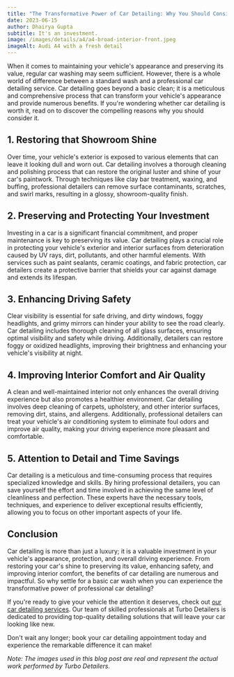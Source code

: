 ```yaml
---
title: "The Transformative Power of Car Detailing: Why You Should Consider It"
date: 2023-06-15
author: Dhairya Gupta
subtitle: It's an investment.
image: /images/details/a4/a4-broad-interior-front.jpeg
imageAlt: Audi A4 with a fresh detail
---
```


When it comes to maintaining your vehicle's appearance and preserving its value, regular car washing may seem sufficient. However, there is a whole world of difference between a standard wash and a professional car detailing service. Car detailing goes beyond a basic clean; it is a meticulous and comprehensive process that can transform your vehicle's appearance and provide numerous benefits. If you're wondering whether car detailing is worth it, read on to discover the compelling reasons why you should consider it.

## 1. Restoring that Showroom Shine

Over time, your vehicle's exterior is exposed to various elements that can leave it looking dull and worn out. Car detailing involves a thorough cleaning and polishing process that can restore the original luster and shine of your car's paintwork. Through techniques like clay bar treatment, waxing, and buffing, professional detailers can remove surface contaminants, scratches, and swirl marks, resulting in a glossy, showroom-quality finish.

## 2. Preserving and Protecting Your Investment

Investing in a car is a significant financial commitment, and proper maintenance is key to preserving its value. Car detailing plays a crucial role in protecting your vehicle's exterior and interior surfaces from deterioration caused by UV rays, dirt, pollutants, and other harmful elements. With services such as paint sealants, ceramic coatings, and fabric protection, car detailers create a protective barrier that shields your car against damage and extends its lifespan.

## 3. Enhancing Driving Safety

Clear visibility is essential for safe driving, and dirty windows, foggy headlights, and grimy mirrors can hinder your ability to see the road clearly. Car detailing includes thorough cleaning of all glass surfaces, ensuring optimal visibility and safety while driving. Additionally, detailers can restore foggy or oxidized headlights, improving their brightness and enhancing your vehicle's visibility at night.

## 4. Improving Interior Comfort and Air Quality

A clean and well-maintained interior not only enhances the overall driving experience but also promotes a healthier environment. Car detailing involves deep cleaning of carpets, upholstery, and other interior surfaces, removing dirt, stains, and allergens. Additionally, professional detailers can treat your vehicle's air conditioning system to eliminate foul odors and improve air quality, making your driving experience more pleasant and comfortable.

## 5. Attention to Detail and Time Savings

Car detailing is a meticulous and time-consuming process that requires specialized knowledge and skills. By hiring professional detailers, you can save yourself the effort and time involved in achieving the same level of cleanliness and perfection. These experts have the necessary tools, techniques, and experience to deliver exceptional results efficiently, allowing you to focus on other important aspects of your life.

## Conclusion

Car detailing is more than just a luxury; it is a valuable investment in your vehicle's appearance, protection, and overall driving experience. From restoring your car's shine to preserving its value, enhancing safety, and improving interior comfort, the benefits of car detailing are numerous and impactful. So why settle for a basic car wash when you can experience the transformative power of professional car detailing?

If you're ready to give your vehicle the attention it deserves, check out [our car detailing services](/book). Our team of skilled professionals at Turbo Detailers is dedicated to providing top-quality detailing solutions that will leave your car looking like new.

Don't wait any longer; book your car detailing appointment today and experience the remarkable difference it can make!

_Note: The images used in this blog post are real and represent the actual work performed by Turbo Detailers._
